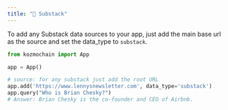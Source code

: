 ```yaml
---
title: "📝 Substack"
---
```


To add any Substack data sources to your app, just add the main base url as the source and set the data_type to `substack`.

```python
from kozmochain import App

app = App()

# source: for any substack just add the root URL
app.add('https://www.lennysnewsletter.com', data_type='substack')
app.query("Who is Brian Chesky?")
# Answer: Brian Chesky is the co-founder and CEO of Airbnb.
```
